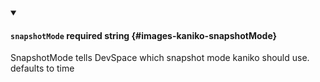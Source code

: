 
<details className="config-field" data-expandable="false" open>
<summary>

#### `snapshotMode` <span className="config-field-required" data-required="false">required</span> <span className="config-field-type">string</span> <span className="config-field-default"></span> <span className="config-field-enum"></span> {#images-kaniko-snapshotMode}

SnapshotMode tells DevSpace which snapshot mode kaniko should use. defaults to time

</summary>



</details>
